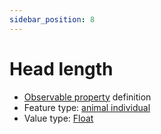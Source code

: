 ```yaml
---
sidebar_position: 8
---
```



# Head length

- [Observable property](/viewers/dawe-vocabs?uri=https://linked.data.gov.au/def/nrm/96ccc2b7-7b7f-4e5c-b11f-d5e5c88e245a) definition
- Feature type: [animal individual](http://linked.data.gov.au/def/tern-cv/ecb855ed-50e1-4299-8491-861759ef40b7)
- Value type: [Float](https://w3id.org/tern/ontologies/tern/Float)

<Example
  protocolModule="vertebrate-identify"
  observableProperty="https://linked.data.gov.au/def/nrm/96ccc2b7-7b7f-4e5c-b11f-d5e5c88e245a"
/>

